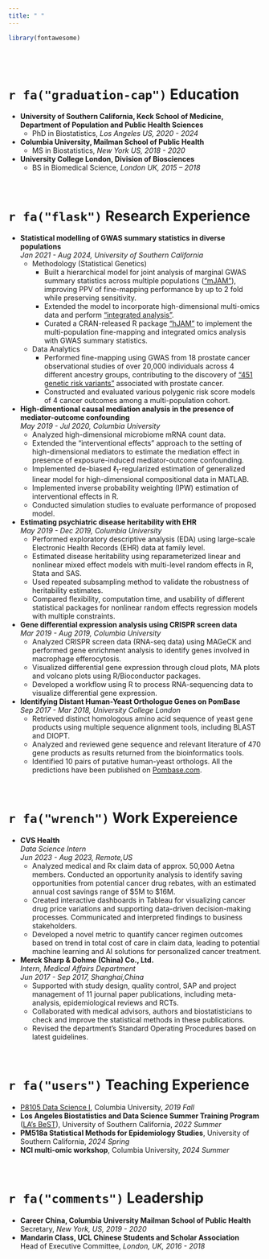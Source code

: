 ```yaml
---
title: " "
---
```

```r
library(fontawesome)
```
<br> 
<br> 


# `r fa("graduation-cap")` Education

* **University of Southern California, Keck School of Medicine, Department of Population and Public Health Sciences**
  * PhD in Biostatistics, *Los Angeles US, 2020 - 2024*
  
* **Columbia University, Mailman School of Public Health**
  * MS in Biostatistics, *New York US, 2018 - 2020*
  
* **University College London, Division of Biosciences**  
  * BS in Biomedical Science, *London UK, 2015 – 2018*  

<br> 

# `r fa("flask")` Research Experience

* **Statistical modelling of GWAS summary statistics in diverse populations** \
  *Jan 2021 - Aug 2024, University of Southern California*
  * Methodology (Statistical Genetics)
    + Built a hierarchical model for joint analysis of marginal GWAS summary statistics across multiple populations ([“mJAM”](https://onlinelibrary.wiley.com/doi/10.1002/gepi.22562?af=R)), improving PPV of fine-mapping performance by up to 2 fold while preserving sensitivity. 
    + Extended the model to incorporate high-dimensional multi-omics data and perform [“integrated analysis”](https://onlinelibrary.wiley.com/doi/10.1002/gepi.22577?af=R). 
    + Curated a CRAN-released R package [“hJAM”](https://github.com/USCbiostats/hJAM) to implement the multi-population fine-mapping and integrated omics analysis with GWAS summary statistics.  
  * Data Analytics
    + Performed fine-mapping using GWAS from 18 prostate cancer observational studies of over 20,000 individuals across 4 different ancestry groups, contributing to the discovery of [“451 genetic risk variants”](https://www.nature.com/articles/s41588-023-01534-4) associated with prostate cancer. 
    + Constructed and evaluated various polygenic risk score models of 4 cancer outcomes among a multi-population cohort.   


* **High-dimentional causal mediation analysis in the presence of mediator-outcome confounding** \
  *May 2019 - Jul 2020, Columbia University*
  + Analyzed high-dimensional microbiome mRNA count data.
  + Extended the "interventional effects" approach to the setting of high-dimensional mediators to estimate the mediation effect in presence of exposure-induced mediator-outcome confounding.
  + Implemented de-biased $\ell_1$-regularized estimation of generalized linear model for high-dimensional compositional data in MATLAB.
  + Implemented inverse probability weighting (IPW) estimation of interventional effects in R.
  + Conducted simulation studies to evaluate performance of proposed model.


* **Estimating psychiatric disease heritability with EHR**\
  *May 2019 - Dec 2019, Columbia University*
  + Performed exploratory descriptive analysis (EDA) using large-scale Electronic Health Records (EHR) data at family level.
  + Estimated disease heritability using reparameterized linear and nonlinear mixed effect models with multi-level random effects in R, Stata and SAS.
  + Used repeated subsampling method to validate the robustness of heritability estimates. 
  + Compared flexibility, computation time, and usability of different statistical packages for nonlinear random effects regression models with multiple constraints.


* **Gene differential expression analysis using CRISPR screen data**\
  *Mar 2019 - Aug 2019, Columbia University*
  + Analyzed CRISPR screen data (RNA-seq data) using MAGeCK and performed gene enrichment analysis to identify genes involved in macrophage efferocytosis.
  + Visualized differential gene expression through cloud plots, MA plots and volcano plots using R/Bioconductor packages.
  + Developed a workflow using R to process RNA-sequencing data to visualize differential gene expression. 


* **Identifying Distant Human-Yeast Orthologue Genes on PomBase**\
  *Sep 2017 - Mar 2018, University College London*
  + Retrieved distinct homologous amino acid sequence of yeast gene products using multiple sequence alignment tools, including BLAST and DIOPT. 
  + Analyzed and reviewed gene sequence and relevant literature of 470 gene products as results returned from the bioinformatics tools.
  + Identified 10 pairs of putative human-yeast orthologs. All the predictions have been published on [Pombase.com](https://www.pombase.org/). 

<br> 

# `r fa("wrench")` Work Expereience  
* **CVS Health**\
  *Data Science Intern*\
  *Jun 2023 - Aug 2023, Remote,US* 
  + Analyzed medical and Rx claim data of approx. 50,000 Aetna members. Conducted an opportunity analysis to identify saving opportunities from potential cancer drug rebates, with an estimated annual cost savings range of \$5M to \$16M. 
  + Created interactive dashboards in Tableau for visualizing cancer drug price variations and supporting data-driven decision-making processes. Communicated and interpreted findings to business stakeholders.
  + Developed a novel metric to quantify cancer regimen outcomes based on trend in total cost of care in claim data, leading to potential machine learning and AI solutions for personalized cancer treatment.

* **Merck Sharp & Dohme (China) Co., Ltd. **\
  *Intern, Medical Affairs Department*\
  *Jun 2017  - Sep 2017, Shanghai,China* 
  + Supported with study design, quality control, SAP and project management of 11 journal paper publications, including meta-analysis, epidemiological reviews and RCTs. 
  + Collaborated with medical advisors, authors and biostatisticians to check and improve the statistical methods in these publications. 
  + Revised the department’s Standard Operating Procedures based on latest guidelines.

<br> 

# `r fa("users")` Teaching Experience
* [P8105 Data Science I](https://p8105.com/), Columbia University, *2019 Fall*
* **Los Angeles Biostatistics and Data Science Summer Training Program** ([LA's BeST](https://lasbest.usc.edu/)), University of Southern California, *2022 Summer*
* **PM518a Statistical Methods for Epidemiology Studies**, University of Southern California, *2024 Spring*
* **NCI multi-omic workshop**, Columbia University, *2024 Summer*

<br> 

# `r fa("comments")` Leadership
* **Career China, Columbia University Mailman School of Public Health**  
  Secretary, *New York, US, 2019 - 2020*  
* **Mandarin Class, UCL Chinese Students and Scholar Association**  
  Head of Executive Committee, *London, UK, 2016 - 2018*  



